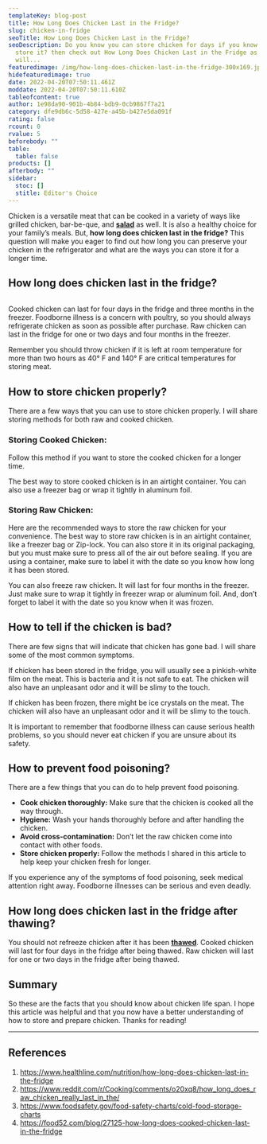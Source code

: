 ```yaml
---
templateKey: blog-post
title: How Long Does Chicken Last in the Fridge?
slug: chicken-in-fridge
seoTitle: How Long Does Chicken Last in the Fridge?
seoDescription: Do you know you can store chicken for days if you know how to
  store it? then check out How Long Does Chicken Last in the Fridge as it
  will...
featuredimage: /img/how-long-does-chicken-last-in-the-fridge-300x169.jpg
hidefeaturedimage: true
date: 2022-04-20T07:50:11.461Z
moddate: 2022-04-20T07:50:11.610Z
tableofcontent: true
author: 1e98da90-901b-4b84-bdb9-0cb9867f7a21
category: dfe9db6c-5d58-427e-a45b-b427e5da091f
rating: false
rcount: 0
rvalue: 5
beforebody: ""
table:
  table: false
products: []
afterbody: ""
sidebar:
  stoc: []
  stitle: Editor's Choice
---
```

Chicken is a versatile meat that can be cooked in a variety of ways like grilled chicken, bar-be-que, and **[salad](https://howlongdoeslast.info/chicken-salad/)** as well. It is also a healthy choice for your family’s meals. But, **how long does chicken last in the fridge?** This question will make you eager to find out how long you can preserve your chicken in the refrigerator and what are the ways you can store it for a longer time.

## How long does chicken last in the fridge?

![]()

Cooked chicken can last for four days in the fridge and three months in the freezer. Foodborne illness is a concern with poultry, so you should always refrigerate chicken as soon as possible after purchase. Raw chicken can last in the fridge for one or two days and four months in the freezer.

Remember you should throw chicken if it is left at room temperature for more than two hours as 40° F and 140° F are critical temperatures for storing meat.

## How to store chicken properly?

There are a few ways that you can use to store chicken properly. I will share storing methods for both raw and cooked chicken.

### Storing Cooked Chicken:

Follow this method if you want to store the cooked chicken for a longer time.

The best way to store cooked chicken is in an airtight container. You can also use a freezer bag or wrap it tightly in aluminum foil.

### Storing Raw Chicken:

Here are the recommended ways to store the raw chicken for your convenience. The best way to store raw chicken is in an airtight container, like a freezer bag or Zip-lock. You can also store it in its original packaging, but you must make sure to press all of the air out before sealing. If you are using a container, make sure to label it with the date so you know how long it has been stored.

You can also freeze raw chicken. It will last for four months in the freezer. Just make sure to wrap it tightly in freezer wrap or aluminum foil. And, don’t forget to label it with the date so you know when it was frozen.

## How to tell if the chicken is bad?

There are few signs that will indicate that chicken has gone bad. I will share some of the most common symptoms.

If chicken has been stored in the fridge, you will usually see a pinkish-white film on the meat. This is bacteria and it is not safe to eat. The chicken will also have an unpleasant odor and it will be slimy to the touch.

If chicken has been frozen, there might be ice crystals on the meat. The chicken will also have an unpleasant odor and it will be slimy to the touch.

It is important to remember that foodborne illness can cause serious health problems, so you should never eat chicken if you are unsure about its safety.

## How to prevent food poisoning?

There are a few things that you can do to help prevent food poisoning.

* **Cook chicken thoroughly:** Make sure that the chicken is cooked all the way through.
* **Hygiene:** Wash your hands thoroughly before and after handling the chicken.
* **Avoid cross-contamination:** Don’t let the raw chicken come into contact with other foods.
* **Store chicken properly:** Follow the methods I shared in this article to help keep your chicken fresh for longer.

If you experience any of the symptoms of food poisoning, seek medical attention right away. Foodborne illnesses can be serious and even deadly.

## How long does chicken last in the fridge after thawing?

You should not refreeze chicken after it has been **[thawed](https://en.wikipedia.org/wiki/Thaw)**. Cooked chicken will last for four days in the fridge after being thawed. Raw chicken will last for one or two days in the fridge after being thawed.

## Summary

So these are the facts that you should know about chicken life span. I hope this article was helpful and that you now have a better understanding of how to store and prepare chicken. Thanks for reading!

- - -

## References

1. https://www.healthline.com/nutrition/how-long-does-chicken-last-in-the-fridge
2. https://www.reddit.com/r/Cooking/comments/o20xq8/how_long_does_raw_chicken_really_last_in_the/
3. https://www.foodsafety.gov/food-safety-charts/cold-food-storage-charts
4. https://food52.com/blog/27125-how-long-does-cooked-chicken-last-in-the-fridge